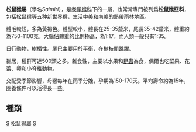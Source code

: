 {{Automatic taxobox
| taxon = Saimiri
| authority = [[Friedrich_Sigmund_Voigt|Voigt]], 1831
| image = Saimiri sciureus-1 Luc Viatour.jpg
| image_caption = [[松鼠猴|松鼠猴]]<br />(''Saimiri sciureus'')
| type_species = ''Simia sciurea''
| type_species_authority = [[卡爾·林奈|Linnaeus]], 1758
| subdivision_ranks = [[種|種]]
| subdivision = 
[[松鼠猴|松鼠猴]] ''Saimiri sciureus''<br />
[[巴拿马松鼠猴|巴拿马松鼠猴]] ''Saimiri oerstedi''<br />
[[马河松鼠猴|马河松鼠猴]] ''Saimiri ustus''<br />
[[亚马逊松鼠猴|亚马逊松鼠猴]] ''Saimiri boliviensis''<br />
[[黑松鼠猴|黑松鼠猴]] ''Saimiri vanzolini''
}}

'''松鼠猴屬'''（學名''Saimiri''），是[[卷尾猴科|卷尾猴科]]下的一屬，也常常專門被列爲'''松鼠猴亞科'''，包括[[松鼠猴|松鼠猴]]等五种[[新世界猴|新世界猴]]，生活[[中美|中美]]和[[南美|南美]]的熱帶雨林地區。

體毛較短，多為黃褐色。體型較小，體長在25-35釐米，尾長35-42釐米，體重約為750-1100克。大腦佔體重的比例極高，為1:17，而人類一般只有1:35。

日行動物，樹栖性。尾巴主要用於平衡，在樹枝閒跳躍。

群居，種群可達500頭之多。雜食性，主要以水果和[[昆蟲|昆蟲]]為食，偶爾也吃堅果、花蕾、卵和小脊椎動物。

交配受季節影響，母猴每年在雨季分娩，孕期為150-170天。平均壽命約為15年，圈養條件可以活得長一些。

== 種類 ==
{{Commons|Category:Saimiri}}
{{簡鼻亞目|S.}}
{{Taxonbar|from=Q309200}}

[[Category:卷尾猴科|S]]
[[Category:松鼠猴屬|]]
[[Category:1831年描述的分类群|S]]
